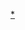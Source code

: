 {{Navbox
|name  = 北海道電視台主播
|title = [[北海道電視台]][[新聞主播|主播]]
|titlestyle = background:#f9f
|groupstyle = text-align:right;background:#fcf
|group1 = 男性
|list1  = [[佐藤良諭]]<!-- 1995年入社 ---> - [[谷口直樹]]<!-- 2000年入社 ---> - [[林和人]]<!-- 2002年入社 ---> - [[菊地友弘]]<!-- 2009年入社 ---> - [[依田英將]]<!-- 2009年入社 ---> - [[五十幡裕介]] - [[福田太郎]]<!-- 2014年入社 --->
|group2 = 女性
|list2  = [[森清佳]]<!-- 2003年入社 ---> - [[大野惠]]<!-- 2007年入社 ---> - [[石澤綾子]]<!-- 2008年入社 ---> - [[國井美佐]]<!-- 2006年入社 ---> - [[高橋春花]] - [[室岡里美]]<!-- 2013年入社 ---> - [[土屋真理]] - [[福永裕梨]]<!-- 2017年入社 --->
}}
<noinclude>
[[Category:北海道電視台主播|*]]

</noinclude>